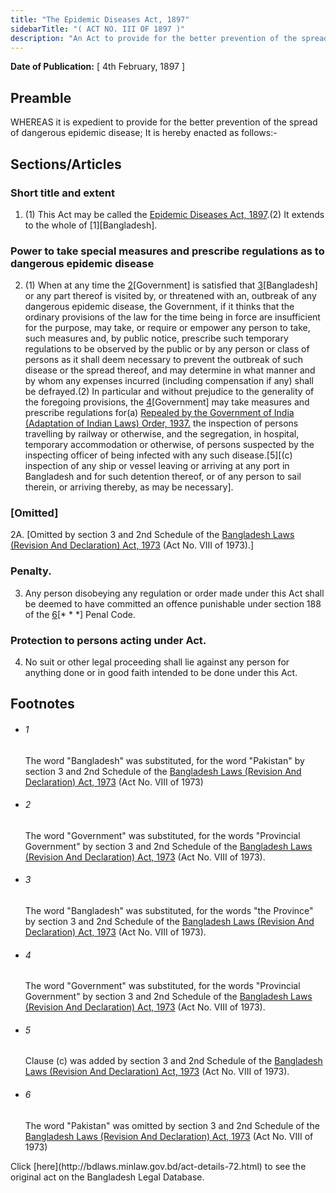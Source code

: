 ```yaml
---
title: "The Epidemic Diseases Act, 1897"
sidebarTitle: "( ACT NO. III OF 1897 )"
description: "An Act to provide for the better prevention of the spread of Dangerous Epidemic Disease."
---
```


**Date of Publication:** [ 4th February, 1897 ]

## Preamble

WHEREAS it is expedient to provide for the better prevention of the spread of dangerous epidemic disease; It is hereby enacted as follows:-

## Sections/Articles

### Short title and extent

1. (1) This Act may be called the [Epidemic Diseases Act, 1897](/laws/volume-3/act-72 "Epidemic Diseases Act, 1897").(2) It extends to the whole of [1][Bangladesh].

### Power to take special measures and prescribe regulations as to dangerous epidemic disease

2. (1) When at any time the [2](1)[Government] is satisfied that [3](2)[Bangladesh] or any part thereof is visited by, or threatened with an, outbreak of any dangerous epidemic disease, the Government, if it thinks that the ordinary provisions of the law for the time being in force are insufficient for the purpose, may take, or require or empower any person to take, such measures and, by public notice, prescribe such temporary regulations to be observed by the public or by any person or class of persons as it shall deem necessary to prevent the outbreak of such disease or the spread thereof, and may determine in what manner and by whom any expenses incurred (including compensation if any) shall be defrayed.(2) In particular and without prejudice to the generality of the foregoing provisions, the [4](3)[Government] may take measures and prescribe regulations for(a) [Repealed by the Government of India (Adaptation of Indian Laws) Order, 1937.](b) the inspection of persons travelling by railway or otherwise, and the segregation, in hospital, temporary accommodation or otherwise, of persons suspected by the inspecting officer of being infected with any such disease.[5][(c) inspection of any ship or vessel leaving or arriving at any port in Bangladesh and for such detention thereof, or of any person to sail therein, or arriving thereby, as may be necessary].

### [Omitted]

2A. [Omitted by section 3 and 2nd Schedule of the [Bangladesh Laws (Revision And Declaration) Act, 1973](/laws/volume-17/act-430 "Bangladesh Laws (Revision And Declaration) Act, 1973") (Act No. VIII of 1973).]

### Penalty.

3. Any person disobeying any regulation or order made under this Act shall be deemed to have committed an offence punishable under section 188 of the [6](1)[\* \* \*] Penal Code.

### Protection to persons acting under Act.

4. No suit or other legal proceeding shall lie against any person for anything done or in good faith intended to be done under this Act.

## Footnotes

- ###### 1

  The word "Bangladesh" was substituted, for the word "Pakistan" by section 3 and 2nd Schedule of the [Bangladesh Laws (Revision And Declaration) Act, 1973](/laws/volume-17/act-430 "Bangladesh Laws (Revision And Declaration) Act, 1973") (Act No. VIII of 1973)

- ###### 2

  The word "Government" was substituted, for the words "Provincial Government" by section 3 and 2nd Schedule of the [Bangladesh Laws (Revision And Declaration) Act, 1973](/laws/volume-17/act-430 "Bangladesh Laws (Revision And Declaration) Act, 1973") (Act No. VIII of 1973).

- ###### 3

  The word "Bangladesh" was substituted, for the words "the Province" by section 3 and 2nd Schedule of the [Bangladesh Laws (Revision And Declaration) Act, 1973](/laws/volume-17/act-430 "Bangladesh Laws (Revision And Declaration) Act, 1973") (Act No. VIII of 1973).

- ###### 4

  The word "Government" was substituted, for the words "Provincial Government" by section 3 and 2nd Schedule of the [Bangladesh Laws (Revision And Declaration) Act, 1973](/laws/volume-17/act-430 "Bangladesh Laws (Revision And Declaration) Act, 1973") (Act No. VIII of 1973).

- ###### 5

  Clause (c) was added by section 3 and 2nd Schedule of the [Bangladesh Laws (Revision And Declaration) Act, 1973](/laws/volume-17/act-430 "Bangladesh Laws (Revision And Declaration) Act, 1973") (Act No. VIII of 1973).

- ###### 6

  The word "Pakistan" was omitted by section 3 and 2nd Schedule of the [Bangladesh Laws (Revision And Declaration) Act, 1973](/laws/volume-17/act-430 "Bangladesh Laws (Revision And Declaration) Act, 1973") (Act No. VIII of 1973)

<Note>
  Click [here](http://bdlaws.minlaw.gov.bd/act-details-72.html) to see the original act on the Bangladesh Legal Database.
</Note>
